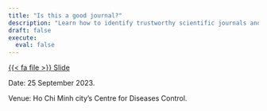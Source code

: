 ```yaml
---
title: "Is this a good journal?"
description: "Learn how to identify trustworthy scientific journals and avoid predatory ones"
draft: false
execute:
  eval: false
---
```


::: {.center-text}
[{{< fa file >}} Slide](slide.qmd){.btn role="button"}
:::

Date: 25 September 2023.

Venue: Ho Chi Minh city's Centre for Diseases Control.

